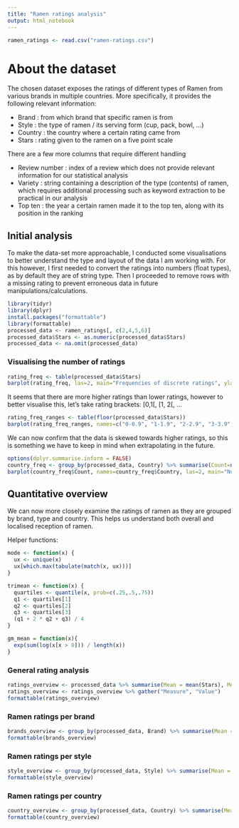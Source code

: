 ---
title: "Ramen ratings analysis"
output: html_notebook
---
```{r}
ramen_ratings <- read.csv("ramen-ratings.csv")
```

# About the dataset

The chosen dataset exposes the ratings of different types of Ramen from various brands in multiple countries. More specifically, it provides the following relevant information:

- Brand : from which brand that specific ramen is from
- Style : the type of ramen / its serving form (cup, pack, bowl, ...)
- Country : the country where a certain rating came from
- Stars : rating given to the ramen on a five point scale

There are a few more columns that require different handling

- Review number : index of a review which does not provide relevant information for our statistical analysis
- Variety : string containing a description of the type (contents) of ramen, which requires additional processing such as keyword extraction to be practical in our analysis
- Top ten : the year a certain ramen made it to the top ten, along with its position in the ranking

## Initial analysis

To make the data-set more approachable, I conducted some visualisations to better understand the type and layout of the data I am working with. For this however, I first needed to convert the ratings into numbers (float types), as by default they are of string type. Then I proceeded to remove rows with a missing rating to prevent erroneous data in future manipulations/calculations.

```{r}
library(tidyr)
library(dplyr)
install.packages("formattable")
library(formattable)
processed_data <- ramen_ratings[, c(2,4,5,6)]
processed_data$Stars <- as.numeric(processed_data$Stars)
processed_data <- na.omit(processed_data)
```

### Visualising the number of ratings

```{r}
rating_freq <- table(processed_data$Stars)
barplot(rating_freq, las=2, main="Frequencies of discrete ratings", ylab="Count", cex.names=.7)
```
It seems that there are more higher ratings than lower ratings, however to better visualise this, let's take rating brackets: [0,1[, [1, 2[, ...

```{r}
rating_freq_ranges <- table(floor(processed_data$Stars))
barplot(rating_freq_ranges, names=c("0-0.9", "1-1.9", "2-2.9", "3-3.9", "4-4.9", "5"), main="Frequencies of ratings by brackets", ylab="Count")
```
We can now confirm that the data is skewed towards higher ratings, so this is something we have to keep in mind when extrapolating in the future.

```{r}
options(dplyr.summarise.inform = FALSE)
country_freq <- group_by(processed_data, Country) %>% summarise(Count=n()) %>% arrange(desc(Count))
barplot(country_freq$Count, names=country_freq$Country, las=2, main="Number of ratings per country", ylab="Count", cex.names=.8)
```

## Quantitative overview

We can now more closely examine the ratings of ramen as they are grouped by brand, type and country. This helps us understand both overall and localised reception of ramen.

Helper functions:

```{r}
mode <- function(x) {
  ux <- unique(x)
  ux[which.max(tabulate(match(x, ux)))]
}

trimean <- function(x) {
  quartiles <- quantile(x, prob=c(.25,.5,.75))
  q1 <- quartiles[1]
  q2 <- quartiles[2]
  q3 <- quartiles[3]
  (q1 + 2 * q2 + q3) / 4
}

gm_mean = function(x){
  exp(sum(log(x[x > 0])) / length(x))
}
```

### General rating analysis

```{r warning=FALSE}
ratings_overview <- processed_data %>% summarise(Mean = mean(Stars), Median = median(Stars), Mode = mode(Stars), Trimean = trimean(Stars), "Geometric mean" = gm_mean(Stars), "20% Trimmed mean" = mean(Stars, trim=.2))
ratings_overview <- ratings_overview %>% gather("Measure", "Value")
formattable(ratings_overview)
```

### Ramen ratings per brand

```{r}
brands_overview <- group_by(processed_data, Brand) %>% summarise(Mean = mean(Stars), Median = median(Stars), Mode = mode(Stars), Trimean = trimean(Stars), "Geometric mean" = gm_mean(Stars), "20% Trimmed mean" = mean(Stars, trim=.2))
formattable(brands_overview)
```

### Ramen ratings per style

```{r}
style_overview <- group_by(processed_data, Style) %>% summarise(Mean = mean(Stars), Median = median(Stars), Mode = mode(Stars), Trimean = trimean(Stars), "Geometric mean" = gm_mean(Stars), "20% Trimmed mean" = mean(Stars, trim=.2))
formattable(style_overview)
```

### Ramen ratings per country

```{r}
country_overview <- group_by(processed_data, Country) %>% summarise(Mean = mean(Stars), Median = median(Stars), Mode = mode(Stars), Trimean = trimean(Stars), "Geometric mean" = gm_mean(Stars), "20% Trimmed mean" = mean(Stars, trim=.2))
formattable(country_overview)
```
